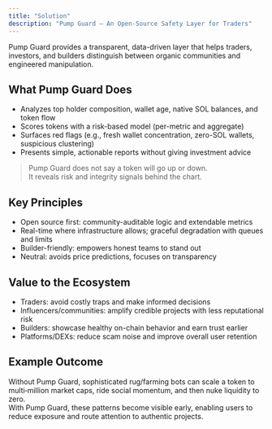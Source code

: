 ```yaml
---
title: "Solution"
description: "Pump Guard — An Open-Source Safety Layer for Traders"
---
```


Pump Guard provides a transparent, data-driven layer that helps traders, investors, and builders distinguish between organic communities and engineered manipulation.

## What Pump Guard Does

- Analyzes top holder composition, wallet age, native SOL balances, and token flow
- Scores tokens with a risk-based model (per-metric and aggregate)
- Surfaces red flags (e.g., fresh wallet concentration, zero-SOL wallets, suspicious clustering)
- Presents simple, actionable reports without giving investment advice

> Pump Guard does not say a token will go up or down.\
> It reveals risk and integrity signals behind the chart.

## Key Principles

- Open source first: community-auditable logic and extendable metrics
- Real-time where infrastructure allows; graceful degradation with queues and limits
- Builder-friendly: empowers honest teams to stand out
- Neutral: avoids price predictions, focuses on transparency

## Value to the Ecosystem

- Traders: avoid costly traps and make informed decisions
- Influencers/communities: amplify credible projects with less reputational risk
- Builders: showcase healthy on-chain behavior and earn trust earlier
- Platforms/DEXs: reduce scam noise and improve overall user retention

## Example Outcome

Without Pump Guard, sophisticated rug/farming bots can scale a token to multi‑million market caps, ride social momentum, and then nuke liquidity to zero.\
With Pump Guard, these patterns become visible early, enabling users to reduce exposure and route attention to authentic projects.